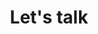 ---
title: "Let's talk"
sub_title: "Have an idea in your mind?"
action_btn:
  enable: true
  label: "Contact Us"
  link: "#"
---